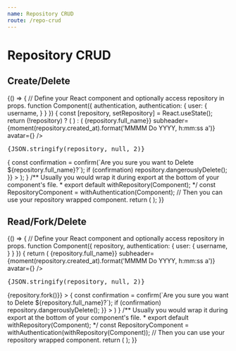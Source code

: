 ```yaml
---
name: Repository CRUD
route: /repo-crud
---
```


# Repository CRUD

## Create/Delete

<Playground>
{() => {
  // Define your React component and optionally access repository in props.
  function Component({
    authentication,
    authentication: {
      user: {
        username,
      }
    }
  }) {
    const [repository, setRepository] = React.useState();
    return (!repository) ?
    (
      <CreateRepository
        authentication={authentication}
        onRepository={setRepository}
      />
    ) :
    (
      <Card>
        <CardHeader title={<strong>{repository.full_name}</strong>} subheader={moment(repository.created_at).format('MMMM Do YYYY, h:mm:ss a')} avatar={<Avatar src={repository.owner.avatar_url} />} />
        <CardContent>
          <pre>{JSON.stringify(repository, null, 2)}</pre>
          <CardActions>
            <IconButton
              title="Delete Repository"
              disabled={username !== repository.owner.username}
              onClick={() => {
                const confirmation = confirm(`Are you sure you want to Delete ${repository.full_name}?`);
                if (confirmation) repository.dangerouslyDelete();
              }}
            >
              <DeleteSweep />
            </IconButton>
            <IconButton
              title="Close Repository"
              onClick={repository.close}
            >
              <Cancel />
            </IconButton>
          </CardActions>
        </CardContent>
      </Card>
    );
  }
  /** Usually you would wrap it during export at the bottom of your component's file.
   *  export default withRepository(Component);
   */
  const RepositoryComponent = withAuthentication(Component);
  // Then you can use your repository wrapped component.
  return (
    <Paper>
      <RepositoryComponent
        //** Pass any props as you normally would. */
        authenticationConfig={{
          tokenid: "PlaygroundTesting",
          server: "https://git.door43.org",
        }}
      />
    </Paper>
  );
}}
</Playground>

<Props of={withAuthentication} isToggle title="Props" />
<Props of={withRepository} isToggle title="Props" />

## Read/Fork/Delete

<Playground>
{() => {
  // Define your React component and optionally access repository in props.
  function Component({
    repository,
    authentication: {
      user: {
        username,
      }
    }
  }) {
    return (
      <Card>
        <CardHeader title={<strong>{repository.full_name}</strong>} subheader={moment(repository.created_at).format('MMMM Do YYYY, h:mm:ss a')} avatar={<Avatar src={repository.owner.avatar_url} />} />
        <CardContent>
          <pre>{JSON.stringify(repository, null, 2)}</pre>
          <CardActions>
            <IconButton
              title="Fork Repository"
              disabled={username === repository.owner.username}
              onClick={() => {repository.fork()}}
            >
              <FolderSpecial />
            </IconButton>
            <IconButton
              title="Delete Repository"
              disabled={username !== repository.owner.username}
              onClick={() => {
                const confirmation = confirm(`Are you sure you want to Delete ${repository.full_name}?`);
                if (confirmation) repository.dangerouslyDelete();
              }}
            >
              <DeleteSweep />
            </IconButton>
            <IconButton
              title="Close Repository"
              onClick={repository.close}
            >
              <Cancel />
            </IconButton>
          </CardActions>
        </CardContent>
      </Card>
    )
  }
  /** Usually you would wrap it during export at the bottom of your component's file.
   *  export default withRepository(Component);
   */
  const RepositoryComponent = withAuthentication(withRepository(Component));
  // Then you can use your repository wrapped component.
  return (
    <Paper>
      <RepositoryComponent
        //** Pass any props as you normally would. */
        authenticationConfig={{
          tokenid: "PlaygroundTesting",
          server: "https://git.door43.org",
        }}
      />
    </Paper>
  );
}}
</Playground>

<Props of={withAuthentication} isToggle title="Props" />
<Props of={withRepository} isToggle title="Props" />
